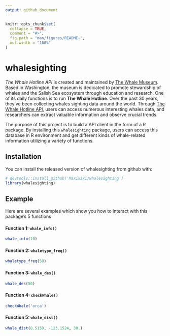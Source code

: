 ```yaml
---
output: github_document
---
```


<!-- README.md is generated from README.Rmd. Please edit that file -->

```r
knitr::opts_chunk$set(
  collapse = TRUE,
  comment = "#>",
  fig.path = "man/figures/README-",
  out.width = "100%"
)
```

# whalesighting

<!-- badges: start -->
<!-- badges: end -->

*The Whale Hotline API* is created and maintained by [The Whale Museum](https://whalemuseum.org). Based in Washington, the museum is dedicated to promote stewardship of whales and the Salish Sea ecosystem through education and research. One of its daily functions is to run __The Whale Hotline__. Over the past 30 years, they've been collecting whales sighting data around the world. Through [The Whale Hotline API](http://hotline.whalemuseum.org/api), users can access numerous interesting whales data, and researchers can extract valuable information and observe crucial trends. 

The purpose of this project is to build a API client in the form of a R package. By installing this `whalesighting` package, users can access this database in R environment and get different kinds of whale-related information utilizing a variety of functions.  

## Installation

You can install the released version of whalesighting from github with:

```r
# devtools::install_github('Maxixixi/whalesighting')
library(whalesighting)
```

## Example

Here are several examples which show you how to interact with this package's 5 functions

#### Function 1: `whale_info()`
```r
whale_info(10)
```

#### Function 2: `whaletype_freq()`
```r
whaletype_freq(50)
```

#### Function 3: `whale_des()`
```r
whale_des(50)
```

#### Function 4: `checkWhale()`
```r
checkWhale('orca')
```

#### Function 5: `whale_dist()`
```r
whale_dist(8.5159, -123.1524, 30.)
```








